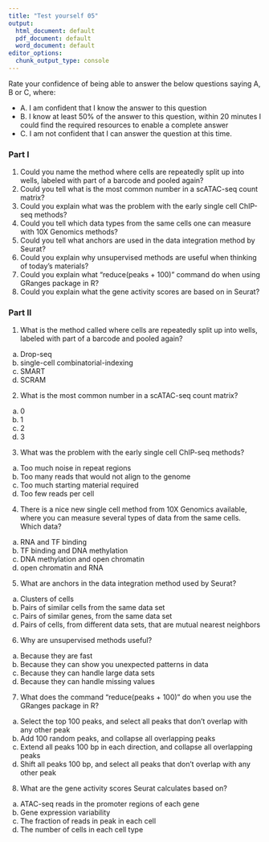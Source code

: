 ```yaml
---
title: "Test yourself 05"
output:
  html_document: default
  pdf_document: default
  word_document: default
editor_options:
  chunk_output_type: console
---
```



Rate your confidence of being able to answer the below questions saying A, B or C, where:

- A. I am confident that I know the answer to this question
- B. I know at least 50% of the answer to this question, within 20 minutes I could find the required resources to enable a complete answer
- C. I am not confident that I can answer the question at this time.


### Part I

1. Could you name the method where  cells are repeatedly split up into wells, labeled with part of a barcode and pooled again?
2. Could you tell what is the most common number in a scATAC-seq count matrix?
3. Could you explain what was the problem with the early single cell ChIP-seq methods?
4. Could you tell which data types from the same cells one can measure with 10X Genomics methods?
5. Could you tell what anchors are used in the data integration method by Seurat?
6. Could you explain why unsupervised methods are useful when thinking of today's materials?
7. Could you explain what “reduce(peaks + 100)” command do when using GRanges package in R?
8. Could you explain what the gene activity scores are based on in Seurat? 

### Part II

1. What is the method called where cells are repeatedly split up into wells, labeled with part of a barcode and pooled again?
a) Drop-seq
b) single-cell combinatorial-indexing
c) SMART
d) SCRAM
	
2. What is the most common number in a scATAC-seq count matrix?
a) 0
b) 1
c) 2
d) 3
	
3. What was the problem with the early single cell ChIP-seq methods?
a) Too much noise in repeat regions
b) Too many reads that would not align to the genome
c) Too much starting material required
d) Too few reads per cell
	
4. There is a nice new single cell method from 10X Genomics available, where you can measure several types of data from the same cells. Which data?
a) RNA and TF binding
b) TF binding and DNA methylation
c) DNA methylation and open chromatin
d) open chromatin and RNA

5. What are anchors in the data integration method used by Seurat?
a) Clusters of cells
b) Pairs of similar cells from the same data set
c) Pairs of similar genes, from the same data set
d) Pairs of cells, from different data sets, that are mutual nearest neighbors

6. Why are unsupervised methods useful?
a) Because they are fast
b) Because they can show you unexpected patterns in data
c) Because they can handle large data sets
d) Because they can handle missing values

7. What does the command “reduce(peaks + 100)” do when you use the GRanges package in R?
a) Select the top 100 peaks, and select all peaks that don’t overlap with any other peak
b) Add 100 random peaks, and collapse all overlapping peaks
c) Extend all peaks 100 bp in each direction, and collapse all overlapping peaks
d) Shift all peaks 100 bp, and select all peaks that don’t overlap with any other peak

8. What are the gene activity scores Seurat calculates based on?
a) ATAC-seq reads in the promoter regions of each gene
b) Gene expression variability
c) The fraction of reads in peak in each cell
d) The number of cells in each cell type